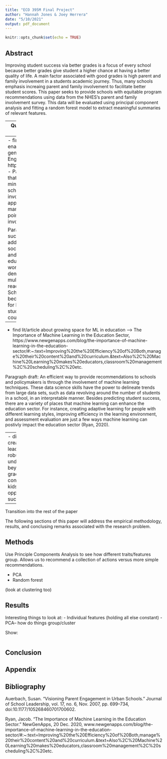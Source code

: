```yaml
---
title: "ECO 395M Final Project"
author: "Hannah Jones & Joey Herrera"
date: "5/10/2021"
output: pdf_document
---
```


```r
knitr::opts_chunk$set(echo = TRUE)
```

## Abstract

Improving student success via better grades is a focus of every school because better grades give student a higher chance at having a better quality of life. A main factor associated with good grades is high parent and family involvement in a students academic journey. Thus, many schools emphasis increaing parent and family involvement to facilitate better student scores. This paper seeks to provide schools with equitable program recommendations using data from the NHES's parent and family involvement survey. This data will be evaluated using principal component analysis and fitting a random forest model to extract meaningful summaries of relevant features.

----
Questions trying to answer: 
- How does family engagement/parent engagement impact student outcomes?

## Introduction

Introduce data, introduce problem, why it is important

Paragraph draft: Student success, which is measured through standardized test scores and grades, is the universial measuring stick for enhanced opportunity in the United States. One of the most significant indicators in predicting student success is parent and family involvement in a student's life. Since schools only facilitate learning to students throughout the day, a burden is placed on parents and legal guardians to continue cultivating a learning environment outside of school. To ease the burden and increase family engagment, schools have created programs and evenst, such as school carnivals, dances, and bring your parent to class day. These traditional programs and events seem to work well in improving the family inovlement for students whose parents work traditional 9-5 jobs. Most families of color and low-income households are not afforded this same opportunity,

Creating an equitable array of programs to increase parent and family involvement for families of different races, ethnicities, and socioeconomic statuses is a growing issue. In response, the National Household Education Surveys (NHES) program created a national survey with several hundred questions focusing on different aspects of parent and family engagment, This survey is sent to households across the United States, where parents have the opportunity to fill it out and return their responses. The NHES typically recieves around 50 million survey responses each time the survey is sent out. 

This paper seeks to provide basic program recommendations to schools by evaluating the impact of indicators from derived from the NHES parent and family involvement (ppfi) survey on student grades, Using a 1% sample, this paper will use a principal component analysis (PCA) and random forest forest technique to illustrate the effects of different pfi question (or features) on student grades.

----
- find lit/article about what has been done to bolster parent enagagement, and how lack of parent engagement affects children generally, not necesarily just through school ---> Visioning Parent Engagement in Urban Schools, https://journals.sagepub.com/doi/pdf/10.1177/105268460701700602
      - Parents, in particular, parents of color support their children in ways that go undetected by schools.
      - Parents—especially, low-income and minority parents—are more likely to be involved in education when schools invite their participation, provide multiple entry points for involvement, value their perspectives, and reach out in culturally appropriate ways.
      - Researchers have noted the ways in which schools marginalize parents of color and low-income parents, and they have pointed to the limitations of traditional conceptions of parent involvement, geared to the school’s agenda.
      
Paragraph draft: Given the importance of family involvement in student success, schools have put resources into creating programs that address the specific needs based on the demographic and socioeconomic information of student familes. In particular, low-income and minority parents are less likely to be involved with their students' education in a traditional sense. Various structural factors including working multiple jobs or obstructive job hours. To provide these demmographics with alternate opportunities schools have provided  multiple opportunities for invovement, value different perspectives, and reach out to families in culturally appropriate ways (Auerbach, 2007). Schools must continue to adapt to their individual demographics because traditional concepts of family involvment limit the opportunity for low-income and minority-families to be involved. Thus, those students are likely to have less academic success than their counterparts.
---- 

- find lit/article about growing space for ML in education ---> The Importance of Machine Learning in the Education Sector, https://www.newgenapps.com/blog/the-importance-of-machine-learning-in-the-education-sector/#:~:text=Improving%20the%20Efficiency%20of%20Both,manage%20their%20content%20and%20curriculum.&text=Also%2C%20Machine%20Learning%20makes%20educators,classroom%20management%2C%20scheduling%2C%20etc.

Paragraph draft: An efficient way to provide recommendations to schools and policymakers is through the involvement of machine learning techniques. These data science skills have the power to delineate trends from large data sets, such as data revolving around the number of students in a school, in an interpretable manner. Besides predicting student success, there are a variety of places that machine learning can enhance the education sector. For instance, creating adaptive learning for people with different learning styles, improving efficiency in the learning environment, and assessment evaluation are just a few ways machine learning can postivly impact the education sector (Ryan, 2020).

----
- discussion of how using creative ML/data mining can lead to more robust/actionable/empathetic understandings of students, beyond simply looking at grades and attendance-- contextual understanding of kids/kids success/family opportunities to elicit success


----
Transition into the rest of the paper

The following sections of this paper will address the empirical methodology, results, and conclusing remarks associated with the research problem. 

## Methods

Use Principle Components Analysis to see how different traits/features group.  Allows us to recommend a collection of actions versus more simple recommendations.



- PCA 
- Random forest

(look at clustering too)

## Results 

Interesting things to look at:
- Individual features (holding all else constant)
- PCA-- how do things group/cluster

Show:


```r


```


## Conclusion


## Appendix

## Bibliography

  Auerbach, Susan. “Visioning Parent Engagement in Urban Schools.” Journal of School Leadership, vol. 17, no. 6, Nov. 2007, pp. 699–734, doi:10.1177/105268460701700602.

Ryan, Jacob. “The Importance of Machine Learning in the Education Sector.” NewGenApps, 20 Dec. 2020, www.newgenapps.com/blog/the-importance-of-machine-learning-in-the-education-sector/#:~:text=Improving%20the%20Efficiency%20of%20Both,manage%20their%20content%20and%20curriculum.&amp;text=Also%2C%20Machine%20Learning%20makes%20educators,classroom%20management%2C%20scheduling%2C%20etc. 

